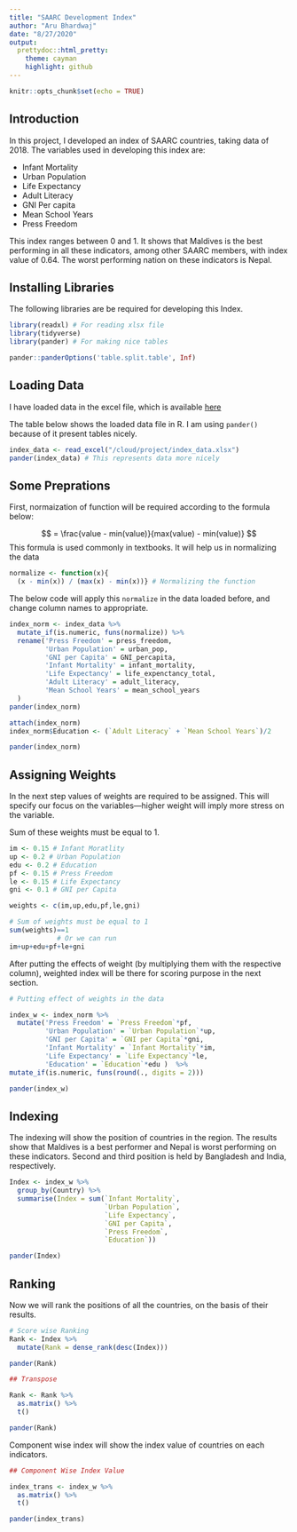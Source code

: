 ```yaml
---
title: "SAARC Development Index"
author: "Aru Bhardwaj"
date: "8/27/2020"
output:
  prettydoc::html_pretty:
    theme: cayman
    highlight: github
---
```


```r
knitr::opts_chunk$set(echo = TRUE)
```
## Introduction

In this project, I developed an index of SAARC countries, taking data of 2018. The variables used in developing this index are:

- Infant Mortality
- Urban Population
- Life Expectancy
- Adult Literacy
- GNI Per capita
- Mean School Years
- Press Freedom

This index ranges between 0 and 1. It shows that Maldives is the best performing in all these indicators, among other SAARC members, with index value of 0.64. The worst performing nation on these indicators is Nepal. 

## Installing Libraries

The following libraries are be required for developing this Index.
```r
library(readxl) # For reading xlsx file
library(tidyverse)
library(pander) # For making nice tables

pander::panderOptions('table.split.table', Inf)

```


## Loading Data

I have loaded data in the excel file, which is available [here](https://github.com/arubhardwaj/SAARC-Development-Index-2018/blob/master/Data/index_data.xlsx)

The table below shows the loaded data file in R. I am using `pander()` because of it present tables nicely.

```r
index_data <- read_excel("/cloud/project/index_data.xlsx")
pander(index_data) # This represents data more nicely
```


## Some Preprations

First, normaization of function will be required according to the formula below:

$$ = \frac{value - min(value)}{max(value) - min(value)} $$
This formula is used commonly in textbooks. It will help us in normalizing the data

```r
normalize <- function(x){
  (x - min(x)) / (max(x) - min(x))} # Normalizing the function

```

The below code will apply this `normalize` in the data loaded before, and change column names to appropriate.
```r
index_norm <- index_data %>%
  mutate_if(is.numeric, funs(normalize)) %>%
  rename('Press Freedom' = press_freedom,
         'Urban Population' = urban_pop,
         'GNI per Capita' = GNI_percapita,
         'Infant Mortality' = infant_mortality,
         'Life Expectancy' = life_expenctancy_total,
         'Adult Literacy' = adult_literacy,
         'Mean School Years' = mean_school_years
  )
pander(index_norm)

attach(index_norm)
index_norm$Education <- (`Adult Literacy` + `Mean School Years`)/2

pander(index_norm)

```





## Assigning Weights

In the next step values of weights are required to be assigned. This will specify our focus on the variables---higher weight will imply more stress on the variable. 

Sum of these weights must be equal to 1.

```r
im <- 0.15 # Infant Moratlity
up <- 0.2 # Urban Population
edu <- 0.2 # Education
pf <- 0.15 # Press Freedom
le <- 0.15 # Life Expectancy 
gni <- 0.1 # GNI per Capita

weights <- c(im,up,edu,pf,le,gni)

# Sum of weights must be equal to 1
sum(weights)==1
            # Or we can run
im+up+edu+pf+le+gni
```

After putting the effects of weight (by multiplying them with the respective column), weighted index will be there for scoring purpose in the next section.

```r
# Putting effect of weights in the data

index_w <- index_norm %>%
  mutate('Press Freedom' = `Press Freedom`*pf,
         'Urban Population' = `Urban Population`*up,
         'GNI per Capita' = `GNI per Capita`*gni,
         'Infant Mortality' = `Infant Mortality`*im,
         'Life Expectancy' = `Life Expectancy`*le,
         'Education' = `Education`*edu )  %>%
mutate_if(is.numeric, funs(round(., digits = 2)))

pander(index_w)    

```


## Indexing

The indexing will show the position of countries in the region. The results show that Maldives is a best performer and Nepal is worst performing on these indicators. Second and third position is held by Bangladesh and India, respectively. 

```r
Index <- index_w %>%
  group_by(Country) %>%
  summarise(Index = sum(`Infant Mortality`,
                        `Urban Population`,
                        `Life Expectancy`,
                        `GNI per Capita`,
                        `Press Freedom`,
                        `Education`))

pander(Index)
```


## Ranking

Now we will rank the positions of all the countries, on the basis of their results. 
```r

# Score wise Ranking
Rank <- Index %>%
  mutate(Rank = dense_rank(desc(Index)))

pander(Rank)
```

```r
## Transpose

Rank <- Rank %>%
  as.matrix() %>%
  t()

pander(Rank)

```

Component wise index will show the index value of countries on each indicators. 

```r

## Component Wise Index Value

index_trans <- index_w %>%
  as.matrix() %>%
  t()

pander(index_trans)



```


